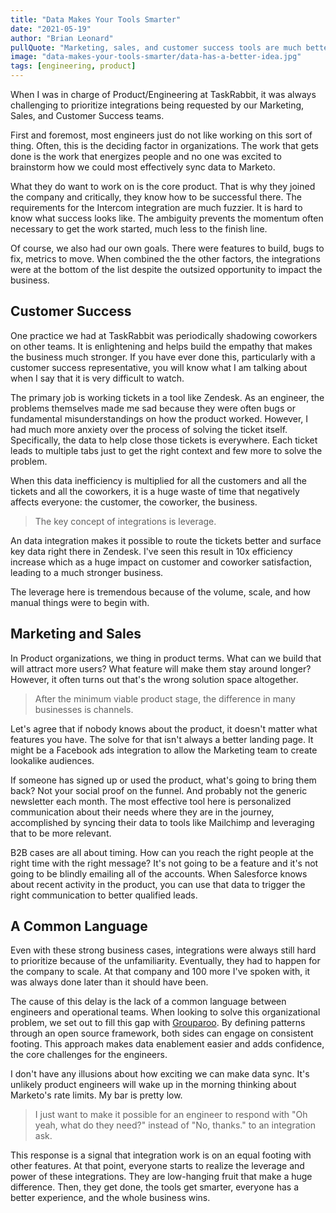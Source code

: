 ```yaml
---
title: "Data Makes Your Tools Smarter"
date: "2021-05-19"
author: "Brian Leonard"
pullQuote: "Marketing, sales, and customer success tools are much better when they have integrated product data"
image: "data-makes-your-tools-smarter/data-has-a-better-idea.jpg"
tags: [engineering, product]
---
```


When I was in charge of Product/Engineering at TaskRabbit, it was always challenging to prioritize integrations being requested by our Marketing, Sales, and Customer Success teams.

First and foremost, most engineers just do not like working on this sort of thing. Often, this is the deciding factor in organizations. The work that gets done is the work that energizes people and no one was excited to brainstorm how we could most effectively sync data to Marketo.

What they do want to work on is the core product. That is why they joined the company and critically, they know how to be successful there. The requirements for the Intercom integration are much fuzzier. It is hard to know what success looks like. The ambiguity prevents the momentum often necessary to get the work started, much less to the finish line.

Of course, we also had our own goals. There were features to build, bugs to fix, metrics to move. When combined the the other factors, the integrations were at the bottom of the list despite the outsized opportunity to impact the business.

## Customer Success

One practice we had at TaskRabbit was periodically shadowing coworkers on other teams. It is enlightening and helps build the empathy that makes the business much stronger. If you have ever done this, particularly with a customer success representative, you will know what I am talking about when I say that it is very difficult to watch.

The primary job is working tickets in a tool like Zendesk. As an engineer, the problems themselves made me sad because they were often bugs or fundamental misunderstandings on how the product worked. However, I had much more anxiety over the process of solving the ticket itself. Specifically, the data to help close those tickets is everywhere. Each ticket leads to multiple tabs just to get the right context and few more to solve the problem.

When this data inefficiency is multiplied for all the customers and all the tickets and all the coworkers, it is a huge waste of time that negatively affects everyone: the customer, the coworker, the business.

> The key concept of integrations is leverage.

An data integration makes it possible to route the tickets better and surface key data right there in Zendesk. I've seen this result in 10x efficiency increase which as a huge impact on customer and coworker satisfaction, leading to a much stronger business.

The leverage here is tremendous because of the volume, scale, and how manual things were to begin with.

## Marketing and Sales

In Product organizations, we thing in product terms. What can we build that will attract more users? What feature will make them stay around longer? However, it often turns out that's the wrong solution space altogether.

> After the minimum viable product stage, the difference in many businesses is channels.

Let's agree that if nobody knows about the product, it doesn't matter what features you have. The solve for that isn't always a better landing page. It might be a Facebook ads integration to allow the Marketing team to create lookalike audiences.

If someone has signed up or used the product, what's going to bring them back? Not your social proof on the funnel. And probably not the generic newsletter each month. The most effective tool here is personalized communication about their needs where they are in the journey, accomplished by syncing their data to tools like Mailchimp and leveraging that to be more relevant.

B2B cases are all about timing. How can you reach the right people at the right time with the right message? It's not going to be a feature and it's not going to be blindly emailing all of the accounts. When Salesforce knows about recent activity in the product, you can use that data to trigger the right communication to better qualified leads.

## A Common Language

Even with these strong business cases, integrations were always still hard to prioritize because of the unfamiliarity. Eventually, they had to happen for the company to scale. At that company and 100 more I've spoken with, it was always done later than it should have been.

The cause of this delay is the lack of a common language between engineers and operational teams. When looking to solve this organizational problem, we set out to fill this gap with [Grouparoo](https://www.grouparoo.com). By defining patterns through an open source framework, both sides can engage on consistent footing. This approach makes data enablement easier and adds confidence, the core challenges for the engineers.

I don't have any illusions about how exciting we can make data sync. It's unlikely product engineers will wake up in the morning thinking about Marketo's rate limits. My bar is pretty low.

> I just want to make it possible for an engineer to respond with "Oh yeah, what do they need?" instead of "No, thanks." to an integration ask.

This response is a signal that integration work is on an equal footing with other features. At that point, everyone starts to realize the leverage and power of these integrations. They are low-hanging fruit that make a huge difference. Then, they get done, the tools get smarter, everyone has a better experience, and the whole business wins.
